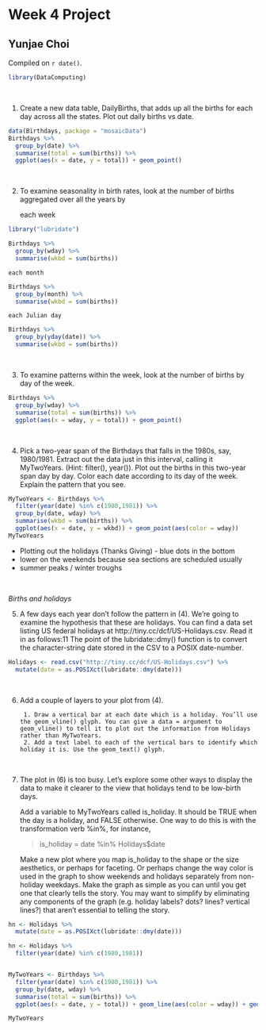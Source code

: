 # **Week 4 Project**

## Yunjae Choi


<!-- leave this material as is -->
Compiled on `r date()`.

```{r include = FALSE}
library(DataComputing)
```
<!-- put your content after this line -->

&nbsp;

1. Create a new data table, DailyBirths, that adds up all the births for each day across all the states. Plot out daily births vs date.

```{r}
data(Birthdays, package = "mosaicData")
Birthdays %>%
  group_by(date) %>%
  summarise(total = sum(births)) %>%
  ggplot(aes(x = date, y = total)) + geom_point()
```

&nbsp;

2. To examine seasonality in birth rates, look at the number of births aggregated over all the years by

    each week

```{r}
library("lubridate")

Birthdays %>%
  group_by(wday) %>%
  summarise(wkbd = sum(births))
```


    each month

```{r}
Birthdays %>%
  group_by(month) %>%
  summarise(wkbd = sum(births))
```


    each Julian day

```{r}
Birthdays %>%
  group_by(yday(date)) %>%
  summarise(wkbd = sum(births))
```

&nbsp;

3. To examine patterns within the week, look at the number of births by day of the week.

```{r}
Birthdays %>%
  group_by(wday) %>%
  summarise(total = sum(births)) %>%
  ggplot(aes(x = wday, y = total)) + geom_point()

```

&nbsp;

4. Pick a two-year span of the Birthdays that falls in the 1980s, say, 1980/1981. Extract out the data just in this interval, calling it MyTwoYears. (Hint: filter(), year()). Plot out the births in this two-year span day by day. Color each date according to its day of the week. Explain the pattern that you see.

```{r}
MyTwoYears <- Birthdays %>%
  filter(year(date) %in% c(1980,1981)) %>%
  group_by(date, wday) %>%
  summarise(wkbd = sum(births)) %>%
  ggplot(aes(x = date, y = wkbd)) + geom_point(aes(color = wday)) 
MyTwoYears
```


* Plotting out the holidays (Thanks Giving) - blue dots in the bottom
* lower on the weekends because sea sections are scheduled usually
* summer peaks / winter troughs 


&nbsp;

*Births and holidays*

5. A few days each year don’t follow the pattern in (4). We’re going to examine the hypothesis that these are holidays. You can find a data set listing US federal holidays at http://tiny.cc/dcf/US-Holidays.csv. Read it in as follows:11 The point of the lubridate::dmy() function is to convert the character-string date stored in the CSV to a POSIX date-number.

```{r}
Holidays <- read.csv("http://tiny.cc/dcf/US-Holidays.csv") %>%
  mutate(date = as.POSIXct(lubridate::dmy(date)))
```

&nbsp;

6. Add a couple of layers to your plot from (4).

        1. Draw a vertical bar at each date which is a holiday. You’ll use the geom_vline() glyph. You can give a data = argument to geom_vline() to tell it to plot out the information from Holidays rather than MyTwoYears.
        2. Add a text label to each of the vertical bars to identify which holiday it is. Use the geom_text() glyph.

&nbsp;

7. The plot in (6) is too busy. Let’s explore some other ways to display the data to make it clearer to the view that holidays tend to be low-birth days.

    Add a variable to MyTwoYears called is_holiday. It should be TRUE when the day is a holiday, and FALSE otherwise. One way to do this is with the transformation verb %in%, for instance,
    
    > is_holiday = date %in% Holidays$date
    

    Make a new plot where you map is_holiday to the shape or the size aesthetics, or perhaps for faceting. Or perhaps change the way color is used in the graph to show weekends and holidays separately from non-holiday weekdays. Make the graph as simple as you can until you get one that clearly tells the story. You may want to simplify by eliminating any components of the graph (e.g. holiday labels? dots? lines? vertical lines?) that aren’t essential to telling the story.


```{r}
hn <- Holidays %>% 
  mutate(date = as.POSIXct(lubridate::dmy(date)))

hn <- Holidays %>% 
  filter(year(date) %in% c(1980,1981))


MyTwoYears <- Birthdays %>%
  filter(year(date) %in% c(1980,1981)) %>%
  group_by(date, wday) %>%
  summarise(total = sum(births)) %>%
  ggplot(aes(x = date, y = total)) + geom_line(aes(color = wday)) + geom_vline(data = hn, aes(xintercept = as.numeric(date))) + geom_text(data = hn, aes(x=date,label = holiday),y=9000,angle=30)

MyTwoYears
```